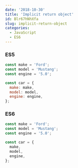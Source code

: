 ```yaml
---
date: '2018-10-30'
title: 'Implicit return object'
id: Blr67hNhXfa
slug: implicit-return-object
categories:
  - JavaScript
  - ES6
---
```


### ES5

```js
const make = 'Ford';
const model = 'Mustang';
const engine = '5.0';

const car = {
  make: make,
  model: model,
  engine: engine,
};
```

### ES6

```js
const make = 'Ford';
const model = 'Mustang';
const engine = '5.0';

const car = {
  make,
  model,
  engine,
};
```
